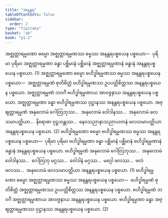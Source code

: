 ```yaml
---
title: "အနန္တရ"
tableOfContents: false
sidebar:
  order: 2
type: "tipitaka"
basket: "ab"
book: "p1-2"
---
```



<DynamicBreadcrumb />

<Division number="16" book="p1-2" e="ch" v="37" p="459">

<Paragraph number="2900" book="p1-2">
အဇ္ဈတ္တာရမ္မဏော ဓမ္မော အဇ္ဈတ္တာရမ္မဏဿ ဓမ္မဿ အနန္တရပစ္စယေန ပစ္စယော—  ပုရိမာ ပုရိမာ အဇ္ဈတ္တာရမ္မဏာ ခန္ဓာ ပစ္ဆိမာနံ ပစ္ဆိမာနံ အဇ္ဈတ္တာရမ္မဏာနံ ခန္ဓာနံ အနန္တရပစ္စယေန ပစ္စယော. (1)
</Paragraph>

<Paragraph number="2901" book="p1-2">
အဇ္ဈတ္တာရမ္မဏော ဓမ္မော ဗဟိဒ္ဓါရမ္မဏဿ ဓမ္မဿ အနန္တရပစ္စယေန ပစ္စယော—  အဇ္ဈတ္တာရမ္မဏံ စုတိစိတ္တံ ဗဟိဒ္ဓါရမ္မဏဿ ဥပပတ္တိစိတ္တဿ အနန္တရပစ္စယေန ပစ္စယော. အဇ္ဈတ္တာရမ္မဏံ ဘဝင်္ဂံ ဗဟိဒ္ဓါရမ္မဏာယ အာဝဇ္ဇနာယ အနန္တရပစ္စယေန ပစ္စယော. အဇ္ဈတ္တာရမ္မဏာ ခန္ဓာ ဗဟိဒ္ဓါရမ္မဏဿ ဝုဋ္ဌာနဿ အနန္တရပစ္စယေန ပစ္စယော. အဇ္ဈတ္တာရမ္မဏံ အနုလောမံ ဂေါတြဘုဿ…  အနုလောမံ ဝေါဒါနဿ…  အနုလောမံ ဖလသမာပတ္တိယာ…  နိရောဓာ ဝုဋ္ဌဟန္တဿ…  နေဝသညာနာသညာယတနံ ဖလသမာပတ္တိယာ အနန္တရပစ္စယေန ပစ္စယော. (2)
</Paragraph>

</Division>
<Division number="17" book="p1-2" e="ch" v="37" p="459">

<Paragraph number="2902" book="p1-2">
ဗဟိဒ္ဓါရမ္မဏော ဓမ္မော ဗဟိဒ္ဓါရမ္မဏဿ ဓမ္မဿ အနန္တရပစ္စယေန ပစ္စယော—  ပုရိမာ ပုရိမာ ဗဟိဒ္ဓါရမ္မဏာ ခန္ဓာ ပစ္ဆိမာနံ ပစ္ဆိမာနံ ဗဟိဒ္ဓါရမ္မဏာနံ ခန္ဓာနံ အနန္တရပစ္စယေန ပစ္စယော. ဗဟိဒ္ဓါရမ္မဏံ အနုလောမံ ဂေါတြဘုဿ…  အနုလောမံ ဝေါဒါနဿ…  ဂေါတြဘု မဂ္ဂဿ…  ဝေါဒါနံ မဂ္ဂဿ…  မဂ္ဂေါ ဖလဿ…  ဖလံ ဖလဿ…  အနုလောမံ ဖလသမာပတ္တိယာ အနန္တရပစ္စယေန ပစ္စယော. (1)
</Paragraph>

<Paragraph number="2903" book="p1-2">
ဗဟိဒ္ဓါရမ္မဏော ဓမ္မော အဇ္ဈတ္တာရမ္မဏဿ ဓမ္မဿ အနန္တရပစ္စယေန ပစ္စယော—  ဗဟိဒ္ဓါရမ္မဏံ စုတိစိတ္တံ အဇ္ဈတ္တာရမ္မဏဿ ဥပပတ္တိစိတ္တဿ အနန္တရပစ္စယေန ပစ္စယော. ဗဟိဒ္ဓါရမ္မဏံ ဘဝင်္ဂံ အဇ္ဈတ္တာရမ္မဏာယ အာဝဇ္ဇနာယ အနန္တရပစ္စယေန ပစ္စယော. ဗဟိဒ္ဓါရမ္မဏာ ခန္ဓာ အဇ္ဈတ္တာရမ္မဏဿ ဝုဋ္ဌာနဿ အနန္တရပစ္စယေန ပစ္စယော. (2)
</Paragraph>
</Division>